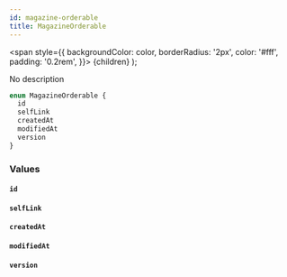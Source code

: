 ```yaml
---
id: magazine-orderable
title: MagazineOrderable
---
```


<span
style={{
      backgroundColor: color,
      borderRadius: '2px',
      color: '#fff',
      padding: '0.2rem',
    }}>
{children}
</span>
);

No description

```graphql
enum MagazineOrderable {
  id
  selfLink
  createdAt
  modifiedAt
  version
}
```

### Values

#### `id`

#### `selfLink`

#### `createdAt`

#### `modifiedAt`

#### `version`
